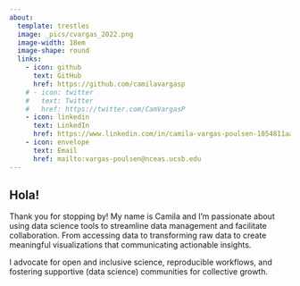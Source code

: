 ```yaml
---
about:
  template: trestles
  image: _pics/cvargas_2022.png
  image-width: 18em
  image-shape: round
  links:
    - icon: github
      text: GitHub
      href: https://github.com/camilavargasp
    # - icon: twitter
    #   text: Twitter
    #   href: https://twitter.com/CamVargasP
    - icon: linkedin
      text: LinkedIn
      href: https://www.linkedin.com/in/camila-vargas-poulsen-1054811aa/
    - icon: envelope
      text: Email
      href: mailto:vargas-poulsen@nceas.ucsb.edu
---
```



## Hola!


Thank you for stopping by! My name is Camila and I'm passionate about using data science tools to streamline data management and facilitate collaboration. From accessing data to transforming raw data to create meaningful visualizations that communicating actionable insights.


I advocate for open and inclusive science, reproducible workflows, and fostering supportive (data science) communities for collective growth.







